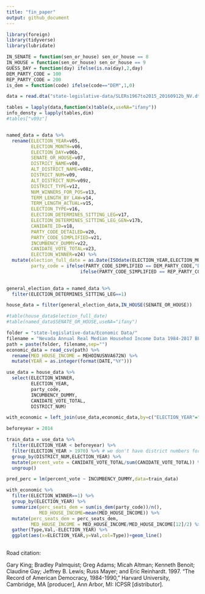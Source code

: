 ```yaml
---
title: "fin_paper"
output: github_document
---
```


```r
library(foreign)
library(tidyverse)
library(lubridate)
```

```r
IN_SENATE = function(sen_or_house) sen_or_house == 8
IN_HOUSE = function(sen_or_house) sen_or_house == 9
GUESS_DAY = function(day) ifelse(is.na(day),2,day)
DEM_PARTY_CODE = 100
REP_PARTY_CODE = 200
is_dem = function(code) ifelse(code=="DEM",1,0)
```

```r
data = read.dta("state-legislative-data/SLERs1967to2015_20160912b_NV.dta")

tables = lapply(data,function(x)table(x,useNA="ifany"))
info_densty = lapply(tables,dim)
#tables["v09z"]


named_data = data %>%
  rename(ELECTION_YEAR=v05,
         ELECTION_MONTH=v06,
         ELECTION_DAY=v06b,
         SENATE_OR_HOUSE=v07,
         DISTRICT_NAME=v08,
         ALT_DISTRICT_NAME=v08z,
         DISTRICT_NUM=v09,
         ALT_DISTRICT_NUM=v09z,
         DISTRICT_TYPE=v12,
         NUM_WINNERS_FOR_POS=v13,
         TERM_LENGTH_BY_LAW=v14,
         TERM_LENGTH_ACTUAL=v15,
         ELECTION_TYPE=v16,
         ELECTION_DETERMINES_SITTING_LEG=v17,
         ELECTION_DETERMINES_SITTING_LEG_GEN=v17b,
         CANIDATE_ID=v18,
         PARTY_CODE_DETAILED=v20,
         PARTY_CODE_SIMPLIFIED=v21,
         INCUMBENCY_DUMMY=v22,
         CANIDATE_VOTE_TOTAL=v23,
         ELECTION_WINNER=v24) %>%
  mutate(election_full_date = as.Date(ISOdate(ELECTION_YEAR,ELECTION_MONTH,GUESS_DAY(ELECTION_DAY))),
         party_code = ifelse(PARTY_CODE_SIMPLIFIED == DEM_PARTY_CODE,"DEM",
                           ifelse(PARTY_CODE_SIMPLIFIED == REP_PARTY_CODE,"REP",
                                                                           "OTHER")))

general_election_data = named_data %>%
  filter(ELECTION_DETERMINES_SITTING_LEG==1)

house_data = filter(general_election_data,IN_HOUSE(SENATE_OR_HOUSE))

#table(house_data$election_full_date)
#table(named_data$SENATE_OR_HOUSE,useNA="ifany")
```

```r
folder = "state-legislative-data/Economic Data/"
filename = "Nevada Annual Real Median Househod Income Data 1984-2017 BEA code MEHOINUSNVA672N.csv"
path = paste(folder, filename,sep="")
economic_data = read_csv(path) %>%
  rename(MED_HOUSE_INCOME = MEHOINUSNVA672N) %>%
  mutate(YEAR = as.integer(format(DATE,"%Y")))
```

```r
use_data = house_data %>%
  select(ELECTION_WINNER,
         ELECTION_YEAR,
         party_code,
         INCUMBENCY_DUMMY,
         CANIDATE_VOTE_TOTAL,
         DISTRICT_NUM)

with_economic = left_join(use_data,economic_data,by=c("ELECTION_YEAR"="YEAR"))
```

```r
beforeyear = 2014

train_data = use_data %>%
  filter(ELECTION_YEAR < beforeyear) %>%
  filter(ELECTION_YEAR > 1970) %>% # we don't have district numbers for 1968 and 1970! (this should be fixable)
  group_by(DISTRICT_NUM,ELECTION_YEAR) %>%
  mutate(percent_vote = CANIDATE_VOTE_TOTAL/sum(CANIDATE_VOTE_TOTAL)) %>%
  ungroup()

pred_perc = lm(percent_vote ~ INCUMBENCY_DUMMY,data=train_data)
```

```r
with_economic %>%
  filter(ELECTION_WINNER==1) %>%
  group_by(ELECTION_YEAR) %>%
  summarize(perc_seats_dem = sum(is_dem(party_code))/n(),
            MED_HOUSE_INCOME=mean(MED_HOUSE_INCOME)) %>%
  mutate(perc_seats_dem = perc_seats_dem,
         MED_HOUSE_INCOME = MED_HOUSE_INCOME/MED_HOUSE_INCOME[12]/2) %>%
  gather(Type,Val,-ELECTION_YEAR) %>%
  ggplot(aes(x=ELECTION_YEAR,y=Val,col=Type))+geom_line()
  
```


Road citation:

Gary King; Bradley Palmquist; Greg Adams; Micah Altman;
Kenneth Benoit; Claudine Gay; Jeffrey B. Lewis; Russ Mayer;
and Eric Reinhardt. 1997. "The Record of American Democracy, 1984-1990," Harvard University, Cambridge, MA [producer],
Ann Arbor, MI: ICPSR [distributor].